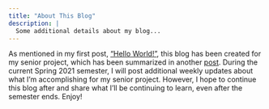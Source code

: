 ```yaml
---
title: "About This Blog"
description: |
  Some additional details about my blog...
---
```


As mentioned in my first post, ["Hello World!"](https://kierrschill.github.io/posts/welcome/), this blog has been created for my senior project, which has been summarized in another [post](https://kierrschill.github.io/posts/2021-05-19-second-try/). During the current Spring 2021 semester, I will post additional weekly updates about what I'm accomplishing for my senior project. However, I hope to continue this blog after and share what I’ll be continuing to learn, even after the semester ends. Enjoy!
